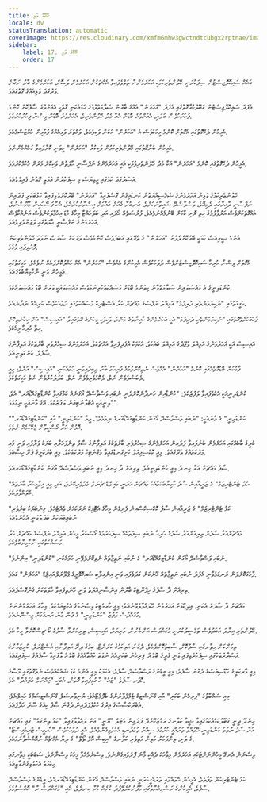 ```yaml
---
title: ހޭހޭގެ ވަޅި
locale: dv
statusTranslation: automatic
coverImage: https://res.cloudinary.com/xmfm6mhw3gwctndtcubgx2rptnae/image/upload/v1741354419/small_cover_la_gran_rebelion_28716e29d2.webp
sidebar:
    label: 17. ހޭހޭގެ ވަޅި
    order: 17
---
```

ބައެއް ސައިކޮލޮޖިސްޓުން ސިފަކުރަނީ ހޭލުންތެރިކަމަކީ އަހަރެމެންނާ ތަތްވެފައިވާ އެއްޗަކުން އަހަރެމެން ވަކިކޮށް، އަހަރެމެންގެ ބާރު ނަގާނެ ވަރުގަދަ ވަޅިއެއްގެ ގޮތުގައެވެ.

އެފަދަ ސައިކޮލޮޖިސްޓުން ގަބޫލުކުރާގޮތުގައި އެފަދަ "އަހަރެން" އެއްގެ ބާރުން ސަލާމަތްވުމުގެ ހަމައެކަނި ގޮތަކީ އެއަށްވުރެ ސާފުކޮށް ކޮންމެ ފަހަރަކުވެސް ބަލައި، އެއަށްވުރެ ބޮޑަށް އެއާ މެދު ހޭލުންތެރިވެ، އެއަށްވުރެ ބޮޑަށް ވިސްނާ ފިކުރުކުރުމެވެ.

އެމީހުން ދެކޭގޮތުގައި އެގޮތަށް ކޮންމެ މީހަކުވެސް އެ "އަހަރެން" އަކުން ވަކިވެއެވެ، ވައްތަރު ވަޅިއެއްގެ ފުޅާމިން ހުއްޓަސްމެއެވެ.

އެމީހުން ބުނާގޮތުގައި ހޭލުންތެރިކަމުން ވަކިކުރާ "އަހަރެން" ހީވަނީ ކޮށާފައިވާ ގަހެއްހެންނެވެ.

އެމީހުން ދެކޭގޮތުގައި ކޮންމެ "އަހަރެން" އަކާ މެދު ހޭލުންތެރިވުމަކީ އެއީ އަހަރެމެންގެ ނަފްސާނީ ޙާލަތުން ވަކިކޮށް މަރަށް ހުކުމްކުރުމެވެ.

އަސަރުގަދަ ކަމުގައި ހީވިޔަސް މި ސިފަކުރުން އަމަލީ ގޮތުން ފެއިލްވެއެވެ.

ހޭލުންތެރިކަމުގެ ވަޅިން އަހަރެމެންގެ ޝަޚްސިއްޔަތުން ކަނޑައިގެން ގޮސްފައިވާ "އަހަރެން" ބޭރުކޮށްލެވިފައިވާ ކަޅުބަކަރި ފަދައިން ނަފްސާނީ ދާއިރާގައި ދެމިއޮވެ، ވަސްވާސްދޭ ޝައިތާނަކަށްވެ، އަނބުރާ ގެއަށް އައުމަށް އިސްރާރުކުރެއެވެ، އެހާ ފަސޭހައިން މާޔޫސްނުވެ، އެއްގޮތަކަށްވެސް އަރުވާލުމުގެ ހިތި ރޮށި ކާކަށް ބޭނުމެއްނުވެއެވެ، ފުރުސަތެއް ހޯދައި އަދި ބަލަހައްޓާ މީހާގެ ކުޑަ އިހުމާލަކުންވެސް އަނެއްކާވެސް އަހަރެމެންގެ ނަފްސާނީ ޙާލަތުގައި ވަޒަންވެރިވެއެވެ.

އެންމެ ސީރިއަސް ކަމަކީ ބޭރުކޮށްލެވުނު "އަހަރެން" ގެ ތެރޭގައި އަބަދުވެސް ކޮންމެވެސް ވަރަކަށް ސާރަސް ނުވަތަ ހޭލުންތެރިކަން ފޮރުވިފައި ވުމެވެ.

އެގޮތަށް ވިސްނާ ހުރިހާ ސައިކޮލޮޖިސްޓުންވެސް ދުވަހަކުވެސް އެމީހުންގެ އެއްވެސް "އަހަރެން" އެއް ހައްލުކޮށްފައެއް ނުވެއެވެ، ހަގީގަތުގައި އެމީހުން ވަނީ ނާކާމިޔާބުވެފައެވެ.

ކުންޑަލިނީގެ އެ މައްސަލައިން ސަލާމަތްވާން ކިތަންމެ ބޮޑަށް މަސައްކަތްކުރިނަމަވެސް މައްސަލައަކީ ވަރަށް ބޮޑު މައްސަލައެކެވެ.

ހަގީގަތުގައި "ނުކިޔަމަންތެރި ދަރިފުޅު" އަމިއްލަ ނަފްސުގެ މައްޗަށް ކުރާ އެސޮޓެރިކް މަސައްކަތުގައި ދުވަހަކުވެސް ކުރިއެއް ނުދާނެއެވެ.

ފާހަގަކުރެވޭގޮތުގައި "ނުކިޔަމަންތެރި ދަރިފުޅު" އަކީ އަހަރެމެންގެ ކާއިނާތުގެ މަންމަ، ވަކިވަކި މީހުންގެ ގޮތުގައިވާ "އައިސިސް" އަށް އިހާނެތިކޮށް ހިތާ ހުރިހާ މީހެކެވެ.

އައިސިސް އަކީ އަހަރެމެންގެ އަމިއްލަ ވުޖޫދުގެ އަމިއްލަ ބައެކެވެ، އެކަމަކު އުފެދިފައިވާ އެއްޗެކެވެ، އަހަރެމެންގެ ސިހުރުވެރި ބާރުތަކުގެ އަލިފާނުގެ ސާފެވެ، ކުންޑަލިނީއެވެ.

ފާޅުކަން ބޮޑުގޮތެއްގައި ކޮންމެ "އަހަރެން" އެއްވެސް ނެތިކޮށްލުމުގެ ފުރިހަމަ ބާރު ލިބިފައިވަނީ ހަމައެކަނި "އައިސިސް" އަށެވެ؛ މިއީ ދެބަސްވެވެން ނެތް، ދެކޮޅުވެރިވެވެން ނެތް، ބަދަލުކުރެވެން ނެތް ހަގީގަތެކެވެ.

ކުންޑަލިނީއަކީ އެކުވެފައިވާ ލަފުޒެކެވެ: "ކުންޑާއިން ހަނދާންކޮށްދެނީ ނުބައި ވަސްވާސްދޭ އޯގަނެއް ކަމުގައިވާ ކުންޑާޓިގުއޭޑޯއަރ" އެވެ، "ލިނީއަކީ އެޓްލާންޓިއަން ލަފުޒެކެވެ، އޭގެ މާނައަކީ ނިމުމެވެ".

"ކުންޑަލިނީ" ގެ މާނައަކީ: "ނުބައި ވަސްވާސްދޭ އޯގަން ކުންޑާޓިގުއޭޑޯއަރގެ ނިމުމެވެ". ވީމާ "ކުންޑަލިނީ" އާއި "ކުންޑާޓިގުއޭޑޯއަރ" އޮޅުން އަރާ ގޯސްހީވާން ޖެހޭކަމެއް ނެތެވެ.

ކުރީގެ ބާބެއްގައި އަހަރެމެން ބުނެފައިވާ ފަދައިން އަހަރެމެންގެ ސިހުރުވެރި ބާރުތަކުގެ އަލިފާނުގެ ސާފު ތިންފަހަރާއި ބަޔަކު ވަށާފައި ވަނީ މައި މަރުކަޒެއްގެ ތެރޭގައެވެ. މިއީ ކޮކްސިޖިއަލް ކަށިގަނޑުގައިވާ މެގްނެޓިކް މަރުކަޒެކެވެ، މިއީ ބުރަކަށީގެ ފެށޭ ހިސާބެވެ.

ސާފު މައްޗަށް އަރާ ހިނދު މިއީ ކުންޑަލިނީއެވެ، ތިރިއަށް ދާ ހިނދު މިއީ ނުބައި ވަސްވާސްދޭ އޯގަން ކުންޑާޓިގުއޭޑޯއަރއެވެ.

"ހުދު ޓެންޓްރިޒަމް" ގެ ޒަރީއާއިން ސާފު ކާމިޔާބުކަމާއެކު މައްޗަށް އަރަނީ މައިލްޑް ޗެނަލް މެދުވެރިކޮށެވެ، އަދި މިއީ އިލާހީކުރާ ބާރުތައް ހޭލައްވާލައެވެ.

"ކަޅު ޓެންޓްރިޒަމް" ގެ ޒަރީއާއިން ސާފު ކޮކްސިކްސްއިން ފެށިގެން މީހާގެ އެޓޮމިކް ނަރަކައަށް ވެއްޓެއެވެ. ގިނަބަޔަކު ބިރުވެރި ނުބައިބަޔަކަށް ބަދަލުވަނީ އެހެންވެއެވެ.

މައްޗަށްއަރާ ސާފަށް ތިރިއަށްއަރާ ސާފުގެ ހުރިހާ ނުބައި ސިފަތަކެއް ސިފަކުރުމުގެ ގޯސްކުރާ މީހުން އަމިއްލަ ނަފްސުގެ މައްޗަށް ކުރާ މަސައްކަތުގައި ނާކާމިޔާބުވެއެވެ.

"ނުބައި ވަސްވާސްދޭ އޯގަން ކުންޑާޓިގުއޭޑޯއަރ" ގެ ނުބައި ނަތީޖާތައް ނެތިކޮށްލެވޭނީ ހަމައެކަނި "ކުންޑަލިނީ" އިންނެވެ.

ފާހަގަކޮށްލަން ރަނގަޅުވާނީ އެފަދަ ނުބައި ނަތީޖާތައް ހޫނުކަން ގަދަވެފައި ވަނީ އިންގިލާބީ ސައިކޮލޮޖީގެ ޕްލޫރަލްއައިޒްޑް "އަހަރެން" ގައެވެ.

ތިރިއަށް ދާ ސާފުގެ ހިޕްނޮޓިކް ބާރުން އިންސާނިއްޔަތު ވަނީ ހޭނެތިފައިވާ ހާލަތަކަށް ގެންގޮސްފައެވެ.

މައްޗަށް ދާ ސާފަށް އެކަނި، އިދިކޮޅަށް އަހަރެމެން ހޭލައްވާލެވޭނެއެވެ؛ މިއީ ހާރމެޓިކް ވިސްނުމުގެ އެކްޒިއަމެކެވެ. މިހާރު އަހަރެމެންނަށް މުގައްދަސް ލަފުޒު "ކުންޑަލިނީ" ގެ ފުން މާނަ ރަނގަޅަށް ވިސްނޭނެއެވެ.

ހޭލުންތެރި އިރާދަ އަބަދުވެސް ތަމްސީލުކުރަނީ މުގައްދަސް އަންހެނުން، މަރިޔަމް، އައިސިސް، ތިރިއަށްދާ ސާފުގެ ބޯ ޗިސްކޮށްލާ މީހާ އެވެ.

ތިމަންކަން މިތާނގައި ސާފުކޮށް، ސާބިތުކޮށްދެމެވެ، ދެގުނަ އަލިކަމުގެ ކަރަންޓް، ބިމުގެ ދިރޭ އަލިފާނާއި އެސްޓްރަލް، ކުރީޒަމާނުގެ އަސްރާރުތަކުގައި ސިފަކުރެވިފައި ވަނީ ގެރީގެ ބޮލެއް، ފިރިހެން ބަކަރިއެއް ނުވަތަ ކުއްތާއެއްގެ ބޮލެއް ލާފައިވާ ސާފެއްގެ ސިފައިގައެވެ.

މިއީ މާރކަރީގެ ކަޑޫސިއަސްގެ ދެގުނަ ސާފެވެ؛ މިއީ އީޑެންގެ ވަސްވާސްދޭ ސާފެވެ؛ އެކަމަކު މިއީ އެންމެ ކުޑަ ޝައްކެއްވެސް ނެތްގޮތުގައި މޫސާގެ ކޮޕަރ ސާފެވެ "ޓައު" އާ ގުޅިފައިވާ ގޮތަށް، އެބަހީ "ޖައްނަލް އުފައްދާ" އެވެ.

މިއީ ސައްބާތުގެ "ފިރިހެން ބަކަރި" އާއި ގްނޯސްޓިކް ޓެމްޕްލާރުންގެ ބެފޮމެޓޯއެވެ؛ ޔުނިވާރސަލް ގްނޯސްޓިސަމްގެ ހައިލްއެވެ؛ އެބްރަކްސާސްގެ އިރުގެ ކުކުޅުފަދައިން ދެގުނަ ސާފު ކިއުގެ ސޫރަ ހަދާފައެވެ.

ހިންދޫ ދީނީ ގަބޫލުކަމެއްކަމުގައިވާ ޝީވާ ކަލާނގެ ރަމްޒުކޮށްދޭ ފަދައިން މެޓަލް "ޔޮނީ" އަށް ލައްވާލާފައިވާ "ކަޅު ލިންގަމް" ގައި މައްޗަށް އަރާ ސާފު ނުވަތަ ކުންޑަލިނީ ހޭލައްވާ ތަރައްގީ ކުރުމުގެ ސިއްރު ތަޅުދަނޑި އެކުލެވިގެންވެއެވެ، އެއީ ދުވަހަކުވެސް "ހާރމީސް ޓްރިމެގިސްޓޯ" ގެ ތަށި، ތިންފަހަރު މަތިން މަތިވެރި ކަލާނގެ "އިބިސް އޮފް ތޯތް" ގެ ދިޔާ އެއްޗެއް ނުއޮއްސުވާނަމައެވެ.

ވިސްނަން އެނގޭ މީހުންނަށްޓަކައި އަހަރެމެން މިވާހަކަ ދެއްކީ މާނަ ފޮރުވައިގެންނެވެ. ވިސްނުމެއްވާ މީހަކު ވިސްނާށެވެ، ސަބަބަކީ މިތާނގައި ހިކުމަތް އެކުލެވިގެންވާތީއެވެ.

ކަޅު ޓެންޓްރިކުން ތަފާތެވެ، އެމީހުން ހޭލައްވައި ތަރައްގީކުރަނީ ނުބައި ވަސްވާސްދޭ އޯގަން ކުންޑާޓިގުއޭޑޯއަރއެވެ، އީޑެންގެ ވަސްވާސްދޭ ސާފެވެ، އެމީހުންގެ ރަސްމިއްޔާތުގައި މާފުނުކުރެވޭފަދަ ކުށެއް ކުރާ ހިނދެވެ، އެއީ "މުގައްދަސް ރާ" އޮއްސުވުމެވެ.

